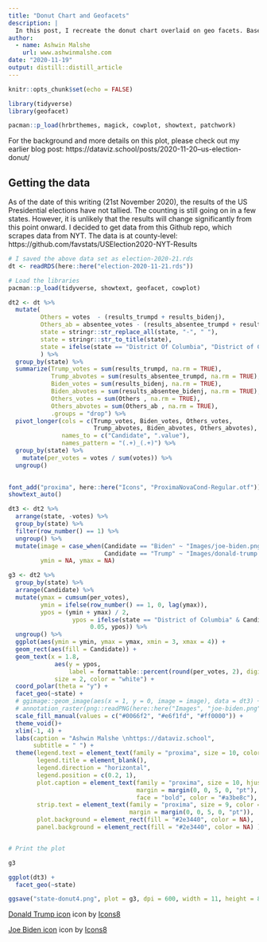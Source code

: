 ```yaml
---
title: "Donut Chart and Geofacets"
description: |
  In this post, I recreate the donut chart overlaid on geo facets. Based on a friend's feedback, I now add pictures of winners of each state.
author:
  - name: Ashwin Malshe
    url: www.ashwinmalshe.com
date: "2020-11-19"
output: distill::distill_article
---
```


```r
knitr::opts_chunk$set(echo = FALSE)

library(tidyverse)
library(geofacet)

pacman::p_load(hrbrthemes, magick, cowplot, showtext, patchwork)

```

For the background and more details on this plot, please check out my earlier blog post: https://dataviz.school/posts/2020-11-20--us-election-donut/

## Getting the data

As of the date of this writing (21st November 2020), the results of the US Presidential elections have not tallied. The counting is still going on in a few states. However, it is unlikely that the results will change significantly from this point onward. I decided to get data from this Github repo, which scrapes data from NYT. The data is at county-level: https://github.com/favstats/USElection2020-NYT-Results


```r
# I saved the above data set as election-2020-21.rds
dt <- readRDS(here::here("election-2020-11-21.rds"))
```



```r

# Load the libraries
pacman::p_load(tidyverse, showtext, geofacet, cowplot)

dt2 <- dt %>% 
  mutate(
         Others = votes  - (results_trumpd + results_bidenj),
         Others_ab = absentee_votes - (results_absentee_trumpd + results_absentee_trumpd),
         state = stringr::str_replace_all(state, "-", " "),
         state = stringr::str_to_title(state),
         state = ifelse(state == "District Of Columbia", "District of Columbia",  state)
         ) %>% 
  group_by(state) %>% 
  summarize(Trump_votes = sum(results_trumpd, na.rm = TRUE),
            Trump_abvotes = sum(results_absentee_trumpd, na.rm = TRUE),
            Biden_votes = sum(results_bidenj, na.rm = TRUE),
            Biden_abvotes = sum(results_absentee_bidenj, na.rm = TRUE),
            Others_votes = sum(Others , na.rm = TRUE),
            Others_abvotes = sum(Others_ab , na.rm = TRUE),
            .groups = "drop") %>% 
  pivot_longer(cols = c(Trump_votes, Biden_votes, Others_votes,
                        Trump_abvotes, Biden_abvotes, Others_abvotes),
               names_to = c("Candidate", ".value"),
               names_pattern = "(.+)_(.+)") %>% 
  group_by(state) %>% 
    mutate(per_votes = votes / sum(votes)) %>% 
  ungroup()
  
```



```r
font_add("proxima", here::here("Icons", "ProximaNovaCond-Regular.otf"))
showtext_auto()
```


```r
dt3 <- dt2 %>%
  arrange(state, -votes) %>% 
  group_by(state) %>% 
  filter(row_number() == 1) %>% 
  ungroup() %>% 
  mutate(image = case_when(Candidate == "Biden" ~ "Images/joe-biden.png",
                           Candidate == "Trump" ~ "Images/donald-trump.png"),
         ymin = NA, ymax = NA)
```


```r

g3 <- dt2 %>% 
  group_by(state) %>% 
  arrange(Candidate) %>% 
  mutate(ymax = cumsum(per_votes),
         ymin = ifelse(row_number() == 1, 0, lag(ymax)),
         ypos = (ymin + ymax) / 2,
                  ypos = ifelse(state == "District of Columbia" & Candidate == "Trump",
                       0.05, ypos)) %>% 
  ungroup() %>% 
  ggplot(aes(ymin = ymin, ymax = ymax, xmin = 3, xmax = 4)) +
  geom_rect(aes(fill = Candidate)) +
  geom_text(x = 1.8, 
             aes(y = ypos, 
                 label = formattable::percent(round(per_votes, 2), digits = 0)),
             size = 2, color = "white") +
  coord_polar(theta = "y") +
  facet_geo(~state) +
  # ggimage::geom_image(aes(x = 1, y = 0, image = image), data = dt3) +
  # annotation_raster(png::readPNG(here::here("Images", "joe-biden.png")), -Inf, Inf, -Inf, Inf) +
  scale_fill_manual(values = c("#0066f2", "#e6f1fd", "#ff0000")) +
  theme_void()+
  xlim(-1, 4) +
  labs(caption = "Ashwin Malshe \nhttps://dataviz.school",
       subtitle = " ") +
  theme(legend.text = element_text(family = "proxima", size = 10, color = "white"),
        legend.title = element_blank(),
        legend.direction = "horizontal",
        legend.position = c(0.2, 1),
        plot.caption = element_text(family = "proxima", size = 10, hjust = 0.95,
                                    margin = margin(0, 0, 5, 0, "pt"),
                                    face = "bold", color = "#a3be8c"),
        strip.text = element_text(family = "proxima", size = 9, color = "white",
                                  margin = margin(0, 0, 5, 0, "pt")),
        plot.background = element_rect(fill = "#2e3440", color = NA),
        panel.background = element_rect(fill = "#2e3440", color = NA) )


# Print the plot

g3


```


```r
ggplot(dt3) +
  facet_geo(~state)

```




```r
ggsave("state-donut4.png", plot = g3, dpi = 600, width = 11, height = 8.5)
```


<a target="_blank" href="https://icons8.com/icons/set/donald-trump">Donald Trump icon</a> icon by <a target="_blank" href="https://icons8.com">Icons8</a>

<a target="_blank" href="https://icons8.com/icons/set/joe-biden">Joe Biden icon</a> icon by <a target="_blank" href="https://icons8.com">Icons8</a>


